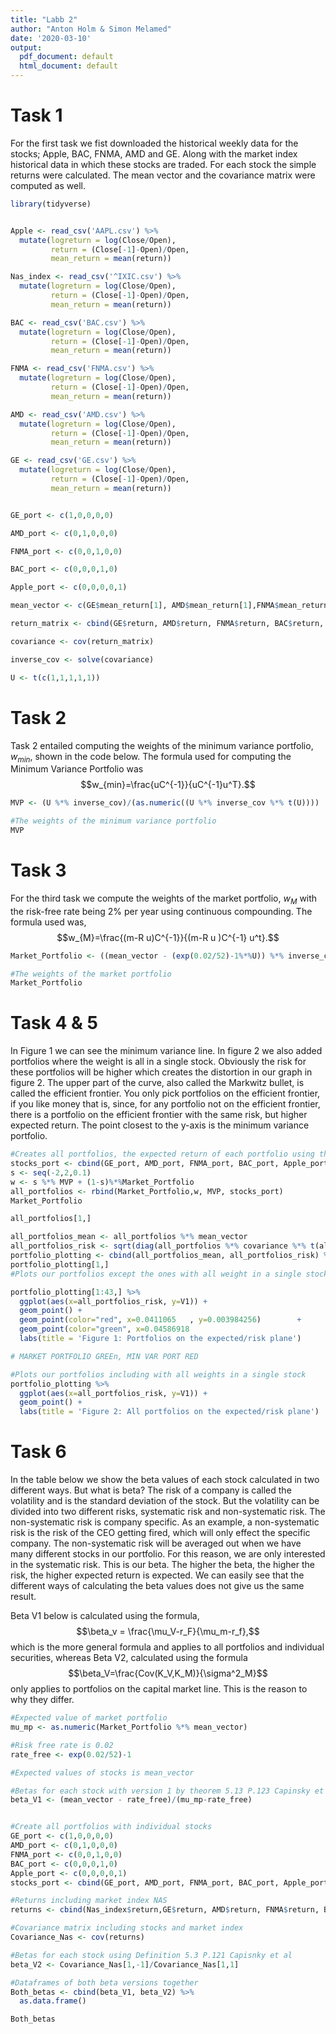 ---
title: "Labb 2"
author: "Anton Holm & Simon Melamed"
date: '2020-03-10'
output:
  pdf_document: default
  html_document: default
---


# Task 1

For the first task we fist downloaded the historical weekly data for the stocks; Apple, BAC, FNMA, AMD and GE. Along with the market index historical data in which these stocks are traded. For each stock the simple returns were calculated. The mean vector and the covariance matrix were computed as well.

```{r}
library(tidyverse)


Apple <- read_csv('AAPL.csv') %>%
  mutate(logreturn = log(Close/Open),
         return = (Close[-1]-Open)/Open,
         mean_return = mean(return))

Nas_index <- read_csv('^IXIC.csv') %>%
  mutate(logreturn = log(Close/Open),
         return = (Close[-1]-Open)/Open,
         mean_return = mean(return))

BAC <- read_csv('BAC.csv') %>%
  mutate(logreturn = log(Close/Open),
         return = (Close[-1]-Open)/Open,
         mean_return = mean(return))

FNMA <- read_csv('FNMA.csv') %>%
  mutate(logreturn = log(Close/Open),
         return = (Close[-1]-Open)/Open,
         mean_return = mean(return))

AMD <- read_csv('AMD.csv') %>%
  mutate(logreturn = log(Close/Open),
         return = (Close[-1]-Open)/Open,
         mean_return = mean(return))

GE <- read_csv('GE.csv') %>%
  mutate(logreturn = log(Close/Open),
         return = (Close[-1]-Open)/Open,
         mean_return = mean(return))


GE_port <- c(1,0,0,0,0)

AMD_port <- c(0,1,0,0,0)

FNMA_port <- c(0,0,1,0,0)

BAC_port <- c(0,0,0,1,0)

Apple_port <- c(0,0,0,0,1)

mean_vector <- c(GE$mean_return[1], AMD$mean_return[1],FNMA$mean_return[1], BAC$mean_return[1],Apple$mean_return[1])

return_matrix <- cbind(GE$return, AMD$return, FNMA$return, BAC$return, Apple$return)

covariance <- cov(return_matrix)

inverse_cov <- solve(covariance)

U <- t(c(1,1,1,1,1))

```

# Task 2

Task 2 entailed computing the weights of the minimum variance portfolio, $w_{min}$, shown in the code below. The formula used for computing the Minimum Variance Portfolio was $$w_{min}=\frac{uC^{-1}}{uC^{-1}u^T}.$$
```{r}

MVP <- (U %*% inverse_cov)/(as.numeric((U %*% inverse_cov %*% t(U))))

#The weights of the minimum variance portfolio
MVP
```

# Task 3
For the third task we compute the weights of the market portfolio, $w_M$ with the risk-free rate being 2% per year using continuous compounding. The formula used was, $$w_{M}=\frac{(m-R u)C^{-1}}{(m-R u )C^{-1} u^t}.$$


```{r}
Market_Portfolio <- ((mean_vector - (exp(0.02/52)-1%*%U)) %*% inverse_cov)/as.numeric(((mean_vector-(exp(0.02/52)-1)*U)%*%inverse_cov%*%t(U)))

#The weights of the market portfolio
Market_Portfolio

```

# Task 4 & 5

In Figure 1 we can see the minimum variance line. In figure 2 we also added portfolios where the weight is all in a single stock. Obviously the risk for these portfolios will be higher which creates the distortion in our graph in figure 2. The upper part of the curve, also called the Markwitz bullet, is called the efficient frontier. You only pick portfolios on the efficient frontier, if you like money that is, since, for any portfolio not on the efficient frontier, there is a portfolio on the efficient frontier with the same risk, but higher expected return. The point closest to the y-axis is the minimum variance portfolio.

```{r}
#Creates all portfolios, the expected return of each portfolio using the average return of time-steps 10years back and their volatility.
stocks_port <- cbind(GE_port, AMD_port, FNMA_port, BAC_port, Apple_port)
s <- seq(-2,2,0.1)
w <- s %*% MVP + (1-s)%*%Market_Portfolio
all_portfolios <- rbind(Market_Portfolio,w, MVP, stocks_port)
Market_Portfolio

all_portfolios[1,]

all_portfolios_mean <- all_portfolios %*% mean_vector
all_portfolios_risk <- sqrt(diag(all_portfolios %*% covariance %*% t(all_portfolios)))
portfolio_plotting <- cbind(all_portfolios_mean, all_portfolios_risk) %>% as.data.frame()
portfolio_plotting[1,]
#Plots our portfolios except the ones with all weight in a single stock for better visual effect

portfolio_plotting[1:43,] %>%
  ggplot(aes(x=all_portfolios_risk, y=V1)) +
  geom_point() +
  geom_point(color="red", x=0.0411065   , y=0.003984256)        +
  geom_point(color="green", x=0.04586918                                        , y=0.005905684                         )       +
  labs(title = 'Figure 1: Portfolios on the expected/risk plane')

# MARKET PORTFOLIO GREEn, MIN VAR PORT RED

#Plots our portfolios including with all weights in a single stock
portfolio_plotting %>%
  ggplot(aes(x=all_portfolios_risk, y=V1)) +
  geom_point() +
  labs(title = 'Figure 2: All portfolios on the expected/risk plane')
```

# Task 6

In the table below we show the beta values of each stock calculated in two different ways. But what is beta? The risk of a company is called the volatility and is the standard deviation of the stock. But the volatility can be divided into two different risks, systematic risk and non-systematic risk. The non-systematic risk is company specific. As an example, a non-systematic risk is the risk of the CEO getting fired, which will only effect the specific company. The non-systematic risk will be averaged out when we have many different stocks in our portfolio. For this reason, we are only interested in the systematic risk. This is our beta. The higher the beta, the higher the risk, the higher expected return is expected. We can easily see that the different ways of calculating the beta values does not give us the same result.

Beta V1 below is calculated using the formula, $$\beta_v = \frac{\mu_V-r_F}{\mu_m-r_f},$$ which is the more general formula and applies to all portfolios and individual securities, whereas Beta V2, calculated using the formula $$\beta_V=\frac{Cov(K_V,K_M)}{\sigma^2_M}$$ only applies to portfolios on the capital market line. This is the reason to why they differ.

```{r}

#Expected value of market portfolio
mu_mp <- as.numeric(Market_Portfolio %*% mean_vector)

#Risk free rate is 0.02
rate_free <- exp(0.02/52)-1

#Expected values of stocks is mean_vector

#Betas for each stock with version 1 by theorem 5.13 P.123 Capinsky et al
beta_V1 <- (mean_vector - rate_free)/(mu_mp-rate_free)


#Create all portfolios with individual stocks
GE_port <- c(1,0,0,0,0)
AMD_port <- c(0,1,0,0,0)
FNMA_port <- c(0,0,1,0,0)
BAC_port <- c(0,0,0,1,0)
Apple_port <- c(0,0,0,0,1)
stocks_port <- cbind(GE_port, AMD_port, FNMA_port, BAC_port, Apple_port)

#Returns including market index NAS
returns <- cbind(Nas_index$return,GE$return, AMD$return, FNMA$return, BAC$return, Apple$return)

#Covariance matrix including stocks and market index
Covariance_Nas <- cov(returns)

#Betas for each stock using Definition 5.3 P.121 Capisnky et al
beta_V2 <- Covariance_Nas[1,-1]/Covariance_Nas[1,1]

#Dataframes of both beta versions together
Both_betas <- cbind(beta_V1, beta_V2) %>%
  as.data.frame()

Both_betas



  ```